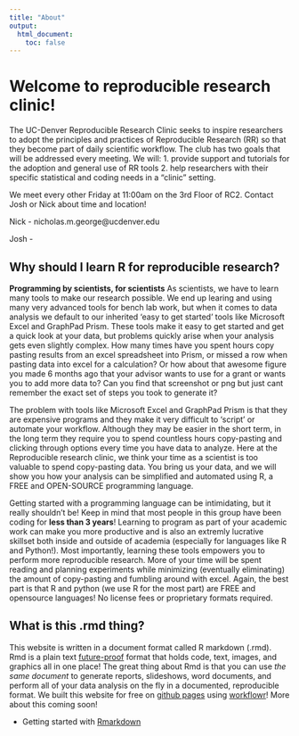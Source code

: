 ```yaml
---
title: "About"
output:
  html_document:
    toc: false
---
```


# Welcome to reproducible research clinic! 
The UC-Denver Reproducible Research Clinic seeks to inspire researchers to adopt the principles and practices of Reproducible Research (RR) so that they become part of daily scientific workflow. The club has two goals that will be addressed every meeting. We will: 
1. provide support and tutorials for the adoption and general use of RR tools 
2. help researchers with their specific statistical and coding needs in a "clinic" setting.

We meet every other Friday at 11:00am on the 3rd Floor of RC2. Contact Josh or Nick about time and location!

Nick - nicholas.m.george@ucdenver.edu

Josh - 

## Why should I learn R for reproducible research?
**Programming by scientists, for scientists**
As scientists, we have to learn many tools to make our research possible. We end up learing and using many very advanced tools for bench lab work, but when it comes to data analysis we default to our inherited 'easy to get started' tools like Microsoft Excel and GraphPad Prism. These tools make it easy to get started and get a quick look at your data, but problems quickly arise when your analysis gets even slightly complex. How many times have you spent hours copy pasting results from an excel spreadsheet into Prism, or missed a row when pasting data into excel for a calculation? Or how about that awesome figure you made 6 months ago that your advisor wants to use for a grant or wants you to add more data to? Can you find that screenshot or png but just cant remember the exact set of steps you took to generate it? 

The problem with tools like Microsoft Excel and GraphPad Prism is that they are expensive programs and they make it very difficult to 'script' or automate your workflow. Although they may be easier in the short term, in the long term they require you to spend countless hours copy-pasting and clicking through options every time you have data to analyze. Here at the Reproducible research clinic, we think your time as a scientist is too valuable to spend copy-pasting data. You bring us your data, and we will show you how your analysis can be simplified and automated using R, a FREE and OPEN-SOURCE programming language.  

Getting started with a programming language can be intimidating, but it really shouldn't be! Keep in mind that most people in this group have been coding for **less than 3 years**! Learning to program as part of your academic work can make you more productive and is also an extremly lucrative skillset both inside and outside of academia (especially for languages like R and Python!). Most importantly, learning these tools empowers you to perform more reproducible research. More of your time will be spent reading and planning experiments while minimizing (eventually eliminating) the amount of copy-pasting and fumbling around with excel. Again, the best part is that R and python (we use R for the most part) are FREE and opensource languages! No license fees or proprietary formats required. 

## What is this .rmd thing?

This website is written in a document format called R markdown (.rmd). Rmd is a plain text [future-proof](https://simplystatistics.org/2017/06/13/the-future-of-education-is-plain-text/) format that holds code, text, images, and graphics all in one place! The great thing about Rmd is that you can use *the same document* to generate reports, slideshows, word documents, and perform all of your data analysis on the fly in a documented, reproducible format. We built this website for free on [github pages](https://pages.github.com/) using [workflowr](https://jdblischak.github.io/workflowr/articles/wflow-01-getting-started.html)! More about this coming soon!

- Getting started with [Rmarkdown](http://rmarkdown.rstudio.com/)

